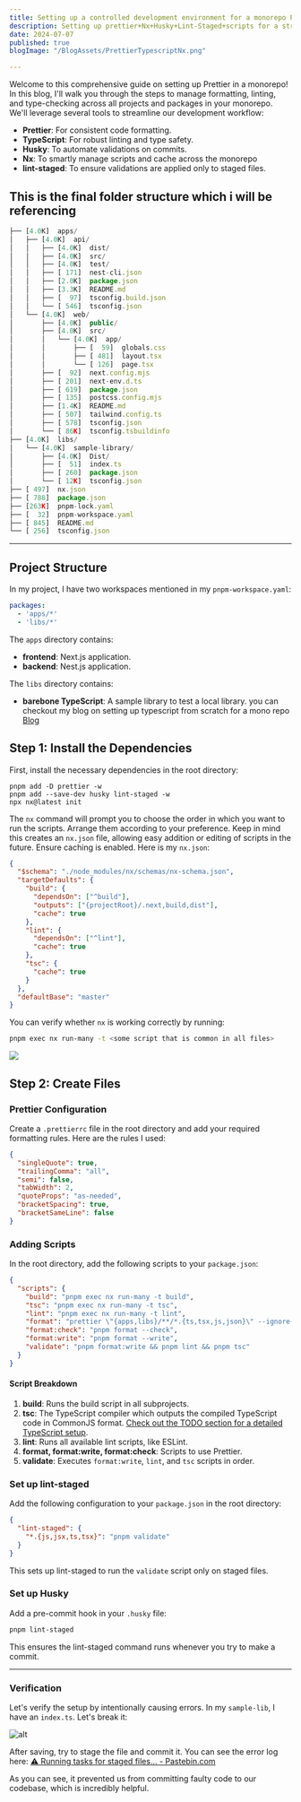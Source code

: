 ```yaml
---
title: Setting up a controlled development environment for a monorepo Part-2 
description: Setting up prettier+Nx+Husky+Lint-Staged+scripts for a streamlined development workflow
date: 2024-07-07
published: true
blogImage: "/BlogAssets/PrettierTypescriptNx.png"

---
```


Welcome to this comprehensive guide on setting up Prettier in a monorepo! In this blog, I'll walk you through the steps to manage formatting, linting, and type-checking across all projects and packages in your monorepo. We'll leverage several tools to streamline our development workflow:

- **Prettier**: For consistent code formatting.
- **TypeScript**: For robust linting and type safety.
- **Husky**: To automate validations on commits.
- **Nx**: To smartly manage scripts and cache across the monorepo  
- **lint-staged**: To ensure validations are applied only to staged files.



## This is the final folder structure which i will be referencing 
```js
├── [4.0K]  apps/
│   ├── [4.0K]  api/
│   │   ├── [4.0K]  dist/  
│   │   ├── [4.0K]  src/
│   │   ├── [4.0K]  test/
│   │   ├── [ 171]  nest-cli.json
│   │   ├── [2.0K]  package.json
│   │   ├── [3.3K]  README.md
│   │   ├── [  97]  tsconfig.build.json
│   │   └── [ 546]  tsconfig.json
│   └── [4.0K]  web/
│       ├── [4.0K]  public/
│       ├── [4.0K]  src/
│       │   └── [4.0K]  app/
│       │       ├── [  59]  globals.css
│       │       ├── [ 481]  layout.tsx
│       │       └── [ 126]  page.tsx
│       ├── [  92]  next.config.mjs
│       ├── [ 201]  next-env.d.ts
│       ├── [ 619]  package.json
│       ├── [ 135]  postcss.config.mjs
│       ├── [1.4K]  README.md
│       ├── [ 507]  tailwind.config.ts
│       ├── [ 578]  tsconfig.json
│       └── [ 86K]  tsconfig.tsbuildinfo
├── [4.0K]  libs/
│   └── [4.0K]  sample-library/
│       ├── [4.0K]  Dist/
│       ├── [  51]  index.ts
│       ├── [ 260]  package.json
│       └── [ 12K]  tsconfig.json
├── [ 497]  nx.json
├── [ 788]  package.json
├── [263K]  pnpm-lock.yaml
├── [  32]  pnpm-workspace.yaml
├── [ 845]  README.md
└── [ 256]  tsconfig.json

```


---



## Project Structure

In my project, I have two workspaces mentioned in my `pnpm-workspace.yaml`:

```yaml
packages:
  - 'apps/*'
  - 'libs/*'
```

The `apps` directory contains:
- **frontend**: Next.js application.
- **backend**: Nest.js application.

The `libs` directory contains:
- **barebone TypeScript**: A sample library to test a local library. you can checkout my blog on setting up typescript from scratch for a mono repo [Blog](https://artemisio.vercel.app/blog/Setting-up-typescript-for-a-monorepo-from-scratch)

## Step 1: Install the Dependencies

First, install the necessary dependencies in the root directory:

```shell
pnpm add -D prettier -w
pnpm add --save-dev husky lint-staged -w
npx nx@latest init
```

The `nx` command will prompt you to choose the order in which you want to run the scripts. Arrange them according to your preference. Keep in mind this creates an `nx.json` file, allowing easy addition or editing of scripts in the future. Ensure caching is enabled. Here is my `nx.json`:

```json
{
  "$schema": "./node_modules/nx/schemas/nx-schema.json",
  "targetDefaults": {
    "build": {
      "dependsOn": ["^build"],
      "outputs": ["{projectRoot}/.next,build,dist"],
      "cache": true
    },
    "lint": {
      "dependsOn": ["^lint"],
      "cache": true
    },
    "tsc": {
      "cache": true
    }
  },
  "defaultBase": "master"
}
```

You can verify whether `nx` is working correctly by running:

```bash
pnpm exec nx run-many -t <some script that is common in all files>
```

![](/BlogAssets/Pasted-image-20240705144117.png)


## Step 2: Create Files

### Prettier Configuration

Create a `.prettierrc` file in the root directory and add your required formatting rules. Here are the rules I used:

```json
{
  "singleQuote": true,
  "trailingComma": "all",
  "semi": false,
  "tabWidth": 2,
  "quoteProps": "as-needed",
  "bracketSpacing": true,
  "bracketSameLine": false
}
```

### Adding Scripts

In the root directory, add the following scripts to your `package.json`:

```json
{
  "scripts": {
    "build": "pnpm exec nx run-many -t build",
    "tsc": "pnpm exec nx run-many -t tsc",
    "lint": "pnpm exec nx run-many -t lint",
    "format": "prettier \"{apps,libs}/**/*.{ts,tsx,js,json}\" --ignore-path .gitignore",
    "format:check": "pnpm format --check",
    "format:write": "pnpm format --write",
    "validate": "pnpm format:write && pnpm lint && pnpm tsc"
  }
}
```

#### Script Breakdown

1. **build**: Runs the build script in all subprojects.
2. **tsc**: The TypeScript compiler which outputs the compiled TypeScript code in CommonJS format. [Check out the TODO section for a detailed TypeScript setup](#).
3. **lint**: Runs all available lint scripts, like ESLint.
4. **format, format:write, format:check**: Scripts to use Prettier. 
5. **validate**: Executes `format:write`, `lint`, and `tsc` scripts in order.

### Set up lint-staged

Add the following configuration to your `package.json` in the root directory:

```json
{
  "lint-staged": {
    "*.{js,jsx,ts,tsx}": "pnpm validate"
  }
}
```

This sets up lint-staged to run the `validate` script only on staged files.

### Set up Husky

Add a pre-commit hook in your `.husky` file:

```sh
pnpm lint-staged
```

This ensures the lint-staged command runs whenever you try to make a commit.

---

### Verification

Let's verify the setup by intentionally causing errors. In my `sample-lib`, I have an `index.ts`. Let's break it:

![alt](/BlogAssets/Pasted-image-20240705144117.png)

After saving, try to stage the file and commit it.
 You can see the error log here: [⚠ Running tasks for staged files... - Pastebin.com](https://pastebin.com/MrGaNSS9)

As you can see, it prevented us from committing faulty code to our codebase, which is incredibly helpful.




